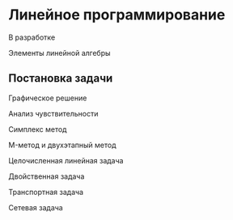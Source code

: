 # Линейное программирование {#sec-linear-overview}

::: {.callout-important title="Состояние разработки"}
В разработке
:::

Элементы линейной алгебры

## Постановка задачи

Графическое решение

Анализ чувствительности

Симплекс метод

M-метод и двухэтапный метод

Целочисленная линейная задача

Двойственная задача

Транспортная задача

Сетевая задача
